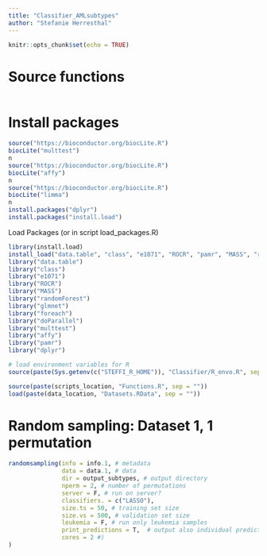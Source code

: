 ```yaml
---
title: "Classifier_AMLsubtypes"
author: "Stefanie Herresthal"
---
```


```r
knitr::opts_chunk$set(echo = TRUE)
```

# Source functions
```r
```

# Install packages

```r
source("https://bioconductor.org/biocLite.R")
biocLite("multtest")
n
source("https://bioconductor.org/biocLite.R")
biocLite("affy")
n
source("https://bioconductor.org/biocLite.R")
biocLite("limma")
n
install.packages("dplyr")
install.packages("install.load")

```

Load Packages (or in script load_packages.R)

```r
library(install.load)
install_load("data.table", "class", "e1071", "ROCR", "pamr", "MASS", "randomForest", "glmnet", "foreach", "doParallel")
library("data.table")
library("class")
library("e1071")
library("ROCR")
library("MASS")
library("randomForest")
library("glmnet")
library("foreach")
library("doParallel")
library("multtest")
library("affy")
library("pamr")
library("dplyr")

```


```r
# load environment variables for R 
source(paste(Sys.getenv(c("STEFFI_R_HOME")), "Classifier/R_envo.R", sep = ""))

source(paste(scripts_location, "Functions.R", sep = ""))
load(paste(data_location, "Datasets.RData", sep = ""))
```

# Random sampling: Dataset 1, 1 permutation
```r
randomsampling(info = info.1, # metadata
               data = data.1, # data
               dir = output_subtypes, # output directory
               nperm = 2, # number of permutations
               server = F, # run on server?
               classifiers. = c("LASSO"),
               size.ts = 50, # training set size
               size.vs = 500, # validation set size
               leukemia = F, # run only leukemia samples
               print_predictions = T,  # output also individual prediction results
               cores = 2 #)
)

```





